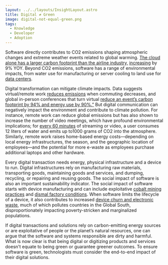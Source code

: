 ```yaml
---
layout: ../../layouts/InsightLayout.astro
title: Digital ≠ Green
image: digital-not-equal-green.png
tags:
  - Knowledge
  - Developer
  - Adoption
---
```


Software directly contributes to CO2 emissions shaping atmospheric changes and extreme weather events related to global warming. [The cloud alone has a larger carbon footprint than the airline industry,](https://thereader.mitpress.mit.edu/the-staggering-ecological-impacts-of-computation-and-the-cloud/) [increasing](https://theshiftproject.org/en/article/unsustainable-use-online-video/) by 9% YOY. Beyond CO2 emissions, software has a range of environmental impacts, from water use for manufacturing or server cooling to land use for [data centers](https://journals.sagepub.com/doi/pdf/10.1177/2053951715592429).

Digital transformation can mitigate climate impacts. Data suggests virtual/remote work [reduces emissions](https://hbr.org/2022/03/is-remote-work-actually-better-for-the-environment) when commuting decreases, and global in-person conferences that turn virtual [reduce an event’s carbon footprint by 94% and energy use by 90%.”](https://www.nature.com/articles/s41467-021-27251-2) But digital communication can negatively impact the environment and contribute to climate pollution. For instance, remote work can reduce global emissions but has also shown to increase the number of video meetings, which have profound environmental implications; for [every 60 minutes](https://www.forbes.com/sites/quickerbettertech/2021/01/24/turning-off-your-camera-in-video-calls-could-cut-carbon-emissions-by-96and-other-small-business-tech-news/?sh=232a3f252b78) of streaming or video, a user consumes 12 liters of water and emits up to1000 grams of CO2 into the atmosphere. Similarly, remote work raises home-based energy costs—depending on local energy infrastructures, the season, and the geographic location of employees—and the potential for more e-waste as employees purchase additional laptops and other hardware.

Every digital transaction needs energy, physical infrastructure and a device to run. Digital infrastructures rely on manufacturing raw materials, transporting goods, maintaining goods and services, and dumping, recycling, or repairing and reusing goods. The social impact of software is also an important sustainability indicator. The social impact of software starts with device manufacturing and can include exploitative [cobalt mining practices](https://www.forbes.com/sites/michaelposner/2023/02/09/as-demand-soars-for-cobalt-used-in-electric-car-batteries-heres-what-companies-need-to-do-in-the-democratic-republic-of-congo/?sh=1ee654066471) and [dismal factory conditions](https://internethealthreport.org/2019/technologys-inhumane-underbelly/). When software limits the lifecycle of a device, it also contributes to increased [device churn and electronic waste](https://www.mdpi.com/2071-1050/13/9/5302), much of which pollutes countries in the Global South, disproportionately impacting poverty-stricken and marginalized populations.

If digital transactions and solutions rely on carbon-emitting energy sources or are exploitative of people or the planet’s natural resources, one can argue that the software and systems responsible are dirty and harmful. What is now clear is that being digital or digitizing products and services doesn't equate to being green or guarantee greener outcomes. To ensure software is green, technologists must consider the end-to-end impact of their digital solutions.
